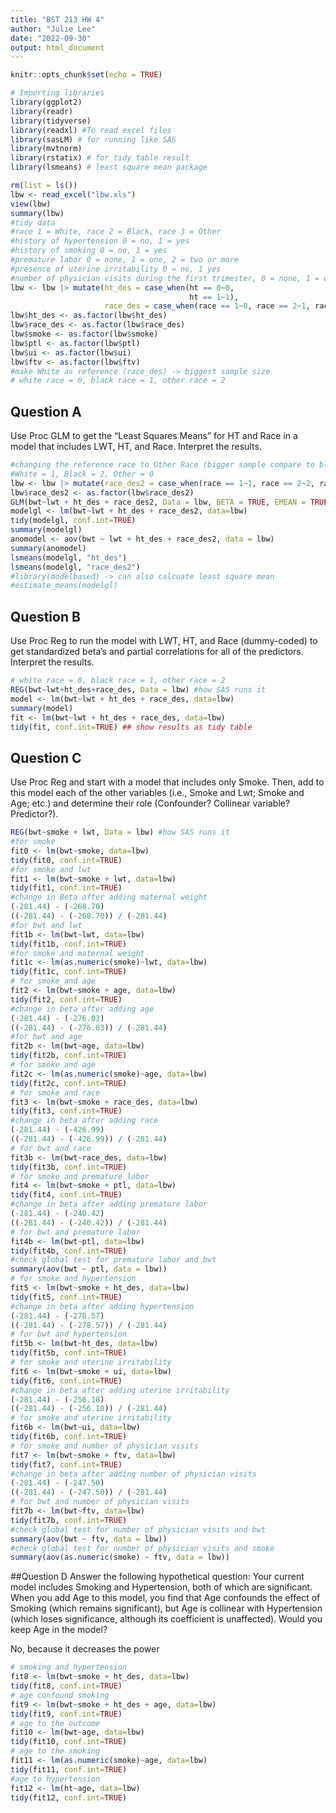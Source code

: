 ```yaml
---
title: "BST 213 HW 4"
author: "Julie Lee"
date: "2022-09-30"
output: html_document
---
```


```r
knitr::opts_chunk$set(echo = TRUE)
```

```r
# Importing libraries 
library(ggplot2)
library(readr)
library(tidyverse) 
library(readxl) #To read excel files
library(sasLM) # for running like SAS
library(mvtnorm)
library(rstatix) # for tidy table result
library(lsmeans) # least square mean package
```


```r
rm(list = ls())
lbw <- read_excel("lbw.xls")
view(lbw)
summary(lbw)
#tidy data
#race 1 = White, race 2 = Black, race 3 = Other
#history of hypertension 0 = no, 1 = yes
#history of smoking 0 = no, 1 = yes
#premature labor 0 = none, 1 = one, 2 = two or more
#presence of uterine irritability 0 = no, 1 yes
#number of physician visits during the first trimester, 0 = none, 1 = one, 2 = two or more
lbw <- lbw |> mutate(ht_des = case_when(ht == 0~0,
                                        ht == 1~1),
                     race_des = case_when(race == 1~0, race == 2~1, race ==3~2))
lbw$ht_des <- as.factor(lbw$ht_des)
lbw$race_des <- as.factor(lbw$race_des)
lbw$smoke <- as.factor(lbw$smoke)
lbw$ptl <- as.factor(lbw$ptl)
lbw$ui <- as.factor(lbw$ui)
lbw$ftv <- as.factor(lbw$ftv)
#make White as reference (race_des) -> biggest sample size
# white race = 0, black race = 1, other race = 2
```


## Question A

Use Proc GLM to get the “Least Squares Means” for HT and Race in a model that includes LWT, HT, and Race.  Interpret the results.

```r
#changing the reference race to Other Race (bigger sample compare to black)
#White = 1, Black = 2, Other = 0
lbw <- lbw |> mutate(race_des2 = case_when(race == 1~1, race == 2~2, race ==3~0))
lbw$race_des2 <- as.factor(lbw$race_des2)
GLM(bwt~lwt + ht_des + race_des2, Data = lbw, BETA = TRUE, EMEAN = TRUE) # run like SAS
modelgl <- lm(bwt~lwt + ht_des + race_des2, data=lbw)
tidy(modelgl, conf.int=TRUE)
summary(modelgl)
anomodel <- aov(bwt ~ lwt + ht_des + race_des2, data = lbw)
summary(anomodel)
lsmeans(modelgl, "ht_des")
lsmeans(modelgl, "race_des2")
#library(modelbased) -> can also calcuate least square mean
#estimate_means(modelgl)
```

## Question B

Use Proc Reg to run the model with LWT, HT, and Race (dummy-coded) to get standardized beta’s and partial correlations for all of the predictors.  Interpret the results.
```r
# white race = 0, black race = 1, other race = 2
REG(bwt~lwt+ht_des+race_des, Data = lbw) #how SAS runs it
model <- lm(bwt~lwt + ht_des + race_des, data=lbw)
summary(model)
fit <- lm(bwt~lwt + ht_des + race_des, data=lbw)
tidy(fit, conf.int=TRUE) ## show results as tidy table
```

## Question C

Use Proc Reg and start with a model that includes only Smoke.  Then, add to this model each of the other variables (i.e., Smoke and Lwt;  Smoke and Age; etc.) and determine their role (Confounder? Collinear variable?  Predictor?).

```r
REG(bwt~smoke + lwt, Data = lbw) #how SAS runs it
#for smoke
fit0 <- lm(bwt~smoke, data=lbw)
tidy(fit0, conf.int=TRUE)
#for smoke and lwt
fit1 <- lm(bwt~smoke + lwt, data=lbw)
tidy(fit1, conf.int=TRUE) 
#change in Beta after adding maternal weight
(-281.44) - (-268.70)
((-281.44) - (-268.70)) / (-281.44)
#for bwt and lwt
fit1b <- lm(bwt~lwt, data=lbw)
tidy(fit1b, conf.int=TRUE)
#for smoke and maternal weight
fit1c <- lm(as.numeric(smoke)~lwt, data=lbw)
tidy(fit1c, conf.int=TRUE) 
# for smoke and age
fit2 <- lm(bwt~smoke + age, data=lbw)
tidy(fit2, conf.int=TRUE)
#change in beta after adding age
(-281.44) - (-276.03)
((-281.44) - (-276.03)) / (-281.44)
#for bwt and age
fit2b <- lm(bwt~age, data=lbw)
tidy(fit2b, conf.int=TRUE)
# for smoke and age
fit2c <- lm(as.numeric(smoke)~age, data=lbw)
tidy(fit2c, conf.int=TRUE)
# for smoke and race
fit3 <- lm(bwt~smoke + race_des, data=lbw)
tidy(fit3, conf.int=TRUE)
#change in beta after adding race
(-281.44) - (-426.99)
((-281.44) - (-426.99)) / (-281.44)
# for bwt and race
fit3b <- lm(bwt~race_des, data=lbw)
tidy(fit3b, conf.int=TRUE)
# for smoke and premature labor
fit4 <- lm(bwt~smoke + ptl, data=lbw)
tidy(fit4, conf.int=TRUE)
#change in beta after adding premature labor
(-281.44) - (-240.42)
((-281.44) - (-240.42)) / (-281.44)
# for bwt and premature labor
fit4b <- lm(bwt~ptl, data=lbw)
tidy(fit4b, conf.int=TRUE)
#check global test for premature labor and bwt
summary(aov(bwt ~ ptl, data = lbw))
# for smoke and hypertension
fit5 <- lm(bwt~smoke + ht_des, data=lbw)
tidy(fit5, conf.int=TRUE)
#change in beta after adding hypertension
(-281.44) - (-278.57)
((-281.44) - (-278.57)) / (-281.44)
# for bwt and hypertension
fit5b <- lm(bwt~ht_des, data=lbw)
tidy(fit5b, conf.int=TRUE)
# for smoke and uterine irritability
fit6 <- lm(bwt~smoke + ui, data=lbw)
tidy(fit6, conf.int=TRUE)
#change in beta after adding uterine irritability
(-281.44) - (-256.18)
((-281.44) - (-256.18)) / (-281.44)
# for smoke and uterine irritability
fit6b <- lm(bwt~ui, data=lbw)
tidy(fit6b, conf.int=TRUE)
# for smoke and number of physician visits
fit7 <- lm(bwt~smoke + ftv, data=lbw)
tidy(fit7, conf.int=TRUE)
#change in beta after adding number of physician visits
(-281.44) - (-247.50)
((-281.44) - (-247.50)) / (-281.44)
# for bwt and number of physician visits
fit7b <- lm(bwt~ftv, data=lbw)
tidy(fit7b, conf.int=TRUE)
#check global test for number of physician visits and bwt
summary(aov(bwt ~ ftv, data = lbw))
#check global test for number of physician visits and smoke
summary(aov(as.numeric(smoke) ~ ftv, data = lbw))
```


##Question D
Answer the following hypothetical question:  Your current model includes Smoking and Hypertension, both of which are significant.  When you add Age to this model, you find that Age confounds the effect of Smoking (which remains significant), but Age is collinear with Hypertension (which loses significance, although its coefficient is unaffected).  Would you keep Age in the model?

No, because it decreases the power

```r
# smoking and hypertension
fit8 <- lm(bwt~smoke + ht_des, data=lbw)
tidy(fit8, conf.int=TRUE)
# age confound smoking
fit9 <- lm(bwt~smoke + ht_des + age, data=lbw)
tidy(fit9, conf.int=TRUE)
# age to the outcome
fit10 <- lm(bwt~age, data=lbw)
tidy(fit10, conf.int=TRUE)
# age to the smoking
fit11 <- lm(as.numeric(smoke)~age, data=lbw)
tidy(fit11, conf.int=TRUE)
#age to hypertension
fit12 <- lm(ht~age, data=lbw)
tidy(fit12, conf.int=TRUE)

```

